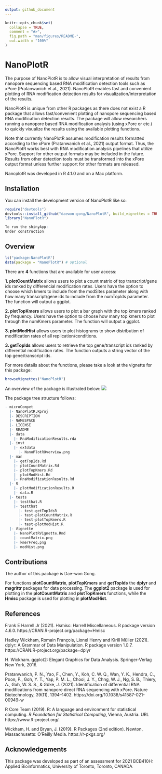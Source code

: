 ```yaml
---
output: github_document
---
```


<!-- README.md is generated from README.Rmd. Please edit that file -->

```r
knitr::opts_chunk$set(
  collapse = TRUE,
  comment = "#>",
  fig.path = "man/figures/README-",
  out.width = "100%"
)
```

# NanoPlotR

<!-- badges: start -->
<!-- badges: end -->

The purpose of NanoPlotR is to allow visual interpretation of results from nanopore sequencing based RNA modification detection tools such as xPore (Pratanwanich et al., 2021). NanoPlotR enables fast and convenient plotting of RNA modification detection results for visualization/interpretation of the results.

NanoPlotR is unique from other R packages as there does not exist a R package that allows fast/convenient plotting of nanopore sequencing based RNA modification detection results. The package will allow researchers running a nanopore based RNA modification analysis (using xPore or etc.) to quickly visualize the results using the available plotting functions.

Note that currently NanoPlotR assumes modification results formatted according to the xPore (Pratanwanich et al., 2021) output format. Thus, the NanoPlotR works best with RNA modification analysis pipelines that utilize xPore. Support for other output formats may be included in the future. Results from other detection tools must be transformed into the xPore output format unless further support for other formats are released.

NanoplotR was developed in R 4.1.0 and on a Mac platform.

## Installation

You can install the development version of NanoPlotR like so:

```r
require("devtools")
devtools::install_github("daewon-gong/NanoPlotR", build_vignettes = TRUE)
library("NanoPlotR")

To run the shinyApp:
Under construction
```

## Overview
```r
ls("package:NanoPlotR")
data(package = "NanoPlotR") # optional
```

There are **4** functions that are available for user access:

**1. plotCountMatrix** allows users to plot a count matrix of top transcript/gene ids ranked by differencial modification rates. Users have the option to choose which kmers to include from the modSites parameter along with how many transcript/gene ids to include from the numTopIds parameter. The function will output a ggplot.

**2. plotTopKmers** allows users to plot a bar graph with the top kmers ranked by frequency. Users have the option to choose how many top kmers to plot through the numKmers parameter. The function will output a ggplot.

**3. plotModHist** allows users to plot histograms to show distribution of modification rates of all replication/conditions.

**3. getTopIds** allows users to retrieve the top gene/transcript ids ranked by differential modification rates. The function outputs a string vector of the top gene/transcript ids.

For more details about the functions, please take a look at the vignette for
this package:

```r
browseVignettes("NanoPlotR")
```

An overview of the package is illustrated below:
![](./inst/extdata/NanoPlotROverview.png)

The package tree structure follows:

```r
- microCompet
  |- NanoPlotR.Rproj
  |- DESCRIPTION
  |- NAMESPACE
  |- LICENSE
  |- README
  |- data
    |- RnaModificationResults.rda
  |- inst
    |- extdata
      |- NanoPlotROverview.png
  |- man
    |- getTopIds.Rd
    |- plotCountMatrix.Rd
    |- plotTopKmers.Rd
    |- plotModHist.Rd
    |- RnaModificationResults.Rd
  |- R
    |- plotModificationResults.R
    |- data.R
  |- tests
    |- testthat.R
    |- testthat
      |- test-getTopIdsR
      |- test-plotCountMatrix.R
      |- test-plotTopKmers.R
      |- test-plotModHist.R
  |- Vignette
    |- NanoPlotRVignette.Rmd
    |- countMatrix.png
    |- kmerFreq.png
    |- modHist.png
```

## Contributions
The author of this package is Dae-won Gong.

For functions **plotCountMatrix**, **plotTopKmers** and **getTopIds** the **dplyr** and **magrittr** packages for data processing. The **ggplot2** package is used for plotting in the **plotCountMatrix** and **plotTopKmers** functions, while the **Hmisc** package is used for plotting in **plotModHist**.

## References
Frank E Harrell Jr (2021). Hsmisc: Harrell Miscellaneous. R package version 4.6.0. https://CRAN.R-project.org/package=Hmisc

Hadley Wickham, Romain François, Lionel Henry and Kirill Müller (2021). dplyr: A Grammar of
Data Manipulation. R package version 1.0.7. https://CRAN.R-project.org/package=dplyr
  
H. Wickham. ggplot2: Elegant Graphics for Data Analysis. Springer-Verlag New York, 2016.

Pratanwanich, P. N., Yao, F., Chen, Y., Koh, C. W. Q., Wan, Y. K., Hendra, C., Poon, P., Goh, Y. T., Yap, P. M. L., Chooi, J. Y., Chng, W. J., Ng, S. B., Thiery, A., Goh, W. S. S., & Göke, J. (2021). Identification of differential RNA modifications from nanopore direct RNA sequencing with xPore. Nature Biotechnology, 39(11), 1394–1402. https://doi.org/10.1038/s41587-021-00949-w

R Core Team (2019). R: A language and environment for statistical computing. *R Foundation for Statistical Computing*, Vienna, Austria. URL https://www.R-project.org/.

Wickham, H. and Bryan, J. (2019). R Packages (2nd edition). Newton, Massachusetts: O’Reilly Media. https://r-pkgs.org/


## Acknowledgements
This package was developed as part of an assessment for 2021 BCB410H: Applied
Bioinformatics, University of Toronto, Toronto, CANADA.
